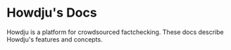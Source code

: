 # Howdju's Docs

Howdju is a platform for crowdsourced factchecking. These docs describe Howdju's
features and concepts.
